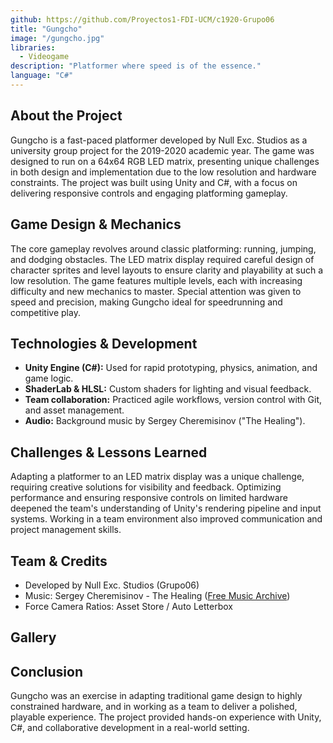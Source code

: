 ```yaml
---
github: https://github.com/Proyectos1-FDI-UCM/c1920-Grupo06
title: "Gungcho"
image: "/gungcho.jpg"
libraries:
  - Videogame
description: "Platformer where speed is of the essence."
language: "C#"
---
```


## About the Project

Gungcho is a fast-paced platformer developed by Null Exc. Studios as a university group project for the 2019-2020 academic year. The game was designed to run on a 64x64 RGB LED matrix, presenting unique challenges in both design and implementation due to the low resolution and hardware constraints. The project was built using Unity and C#, with a focus on delivering responsive controls and engaging platforming gameplay.

## Game Design & Mechanics

The core gameplay revolves around classic platforming: running, jumping, and dodging obstacles. The LED matrix display required careful design of character sprites and level layouts to ensure clarity and playability at such a low resolution. The game features multiple levels, each with increasing difficulty and new mechanics to master. Special attention was given to speed and precision, making Gungcho ideal for speedrunning and competitive play.

## Technologies & Development

- **Unity Engine (C#):** Used for rapid prototyping, physics, animation, and game logic.
- **ShaderLab & HLSL:** Custom shaders for lighting and visual feedback.
- **Team collaboration:** Practiced agile workflows, version control with Git, and asset management.
- **Audio:** Background music by Sergey Cheremisinov ("The Healing").

## Challenges & Lessons Learned

Adapting a platformer to an LED matrix display was a unique challenge, requiring creative solutions for visibility and feedback. Optimizing performance and ensuring responsive controls on limited hardware deepened the team's understanding of Unity's rendering pipeline and input systems. Working in a team environment also improved communication and project management skills.

## Team & Credits

- Developed by Null Exc. Studios (Grupo06)
- Music: Sergey Cheremisinov - The Healing ([Free Music Archive](https://freemusicarchive.org/music/Sergey_Cheremisinov/The_Healing/The_Healing))
- Force Camera Ratios: Asset Store / Auto Letterbox

## Gallery

## Conclusion

Gungcho was an exercise in adapting traditional game design to highly constrained hardware, and in working as a team to deliver a polished, playable experience. The project provided hands-on experience with Unity, C#, and collaborative development in a real-world setting.
